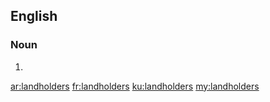 ==English==

===Noun===
{{head|en}}

# {{plural of|landholder}}

[[ar:landholders]]
[[fr:landholders]]
[[ku:landholders]]
[[my:landholders]]
